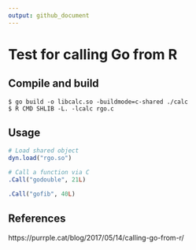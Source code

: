 ```yaml
---
output: github_document
---
```


# Test for calling Go from R
## Compile and build

```
$ go build -o libcalc.so -buildmode=c-shared ./calc
$ R CMD SHLIB -L. -lcalc rgo.c
```

## Usage
```r
# Load shared object
dyn.load("rgo.so")

# Call a function via C
.Call("godouble", 21L)

.Call("gofib", 40L)
```

## References
https://purrple.cat/blog/2017/05/14/calling-go-from-r/
